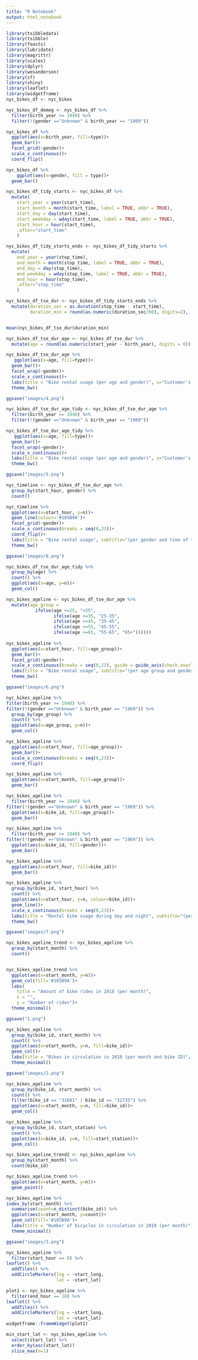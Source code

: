 ```yaml
---
title: "R Notebook"
output: html_notebook
---
```


```r
library(tsibbledata)
library(tsibble)
library(feasts)
library(lubridate)
library(magrittr)
library(scales)
library(dplyr)
library(wesanderson)
library(sf)
library(shiny)
library(leaflet)
library(widgetframe)
nyc_bikes_df <- nyc_bikes
```

```r
nyc_bikes_df_demog <- nyc_bikes_df %>% 
  filter(birth_year >= 1940) %>% 
  filter(!(gender =="Unknown" & birth_year == "1969"))

```


```r
nyc_bikes_df %>%
  ggplot(aes(x=birth_year, fill=type))+
  geom_bar()+
  facet_grid(~gender)+
  scale_x_continuous()+
  coord_flip()
```

```r
nyc_bikes_df %>% 
    ggplot(aes(x=gender, fill = type))+
  geom_bar()
```

```r
nyc_bikes_df_tidy_starts <- nyc_bikes_df %>% 
  mutate(
    start_year = year(start_time),
    start_month = month(start_time, label = TRUE, abbr = TRUE), 
    start_day = day(start_time), 
    start_weekday = wday(start_time, label = TRUE, abbr = TRUE),
    start_hour = hour(start_time),
    .after="start_time"
    )

nyc_bikes_df_tidy_starts_ends <- nyc_bikes_df_tidy_starts %>% 
  mutate(
    end_year = year(stop_time),
    end_month = month(stop_time, label = TRUE, abbr = TRUE), 
    end_day = day(stop_time), 
    end_weekday = wday(stop_time, label = TRUE, abbr = TRUE),
    end_hour = hour(stop_time),
    .after="stop_time"
    )

nyc_bikes_df_tse_dur <- nyc_bikes_df_tidy_starts_ends %>% 
  mutate(duration_sec = as.duration(stop_time - start_time), 
         duration_min = round(as.numeric(duration_sec/60), digits=2), .after="bike_id") 



```
```r
mean(nyc_bikes_df_tse_dur$duration_min)
```

```r
nyc_bikes_df_tse_dur_age <- nyc_bikes_df_tse_dur %>% 
  mutate(age = round(as.numeric(start_year - birth_year), digits = 0))
```

```r
nyc_bikes_df_tse_dur_age %>% 
   ggplot(aes(x=age, fill=type))+
  geom_bar()+
  facet_wrap(~gender)+
  scale_x_continuous()+
  labs(title = "Bike rental usage (per age and gender)", x="Customer's age", y="Number of rides", fill="Type of subscription")+
  theme_bw()

ggsave("images/4.png")
```


```r
nyc_bikes_df_tse_dur_age_tidy <- nyc_bikes_df_tse_dur_age %>% 
  filter(birth_year >= 1940) %>% 
  filter(!(gender =="Unknown" & birth_year == "1969")) 

nyc_bikes_df_tse_dur_age_tidy %>% 
   ggplot(aes(x=age, fill=type))+
  geom_bar()+
  facet_wrap(~gender)+
  scale_x_continuous()+
  labs(title = "Bike rental usage (per age and gender)", x="Customer's age", y="Number of rides", fill="Type of subscription")+
  theme_bw()

ggsave("images/5.png")
```
```r
nyc_timeline <- nyc_bikes_df_tse_dur_age %>% 
  group_by(start_hour, gender) %>% 
  count() 

nyc_timeline %>% 
  ggplot(aes(x=start_hour, y=n))+
  geom_line(colour='#185B9A')+
  facet_grid(~gender)+
  scale_x_continuous(breaks = seq(0,23))+
  coord_flip()+
  labs(title = "Bike rental usage", subtitle="(per gender and time of the day)", x="Ride's start time (hour)", y="Number of rides")+
  theme_bw()

ggsave("images/8.png")
```
```r
nyc_bikes_df_tse_dur_age_tidy %>%
  group_by(age) %>%
  count() %>% 
  ggplot(aes(x=age, y=n))+
  geom_col()

```



```r
nyc_bikes_ageline <- nyc_bikes_df_tse_dur_age %>% 
  mutate(age_group =
           ifelse(age <=25, "<25",
                  ifelse(age <=35, "25-35",
                  ifelse(age <=45, "35-45",
                  ifelse(age <=55, "45-55",
                  ifelse(age <=65, "55-65", "65+"))))))
         
nyc_bikes_ageline %>% 
  ggplot(aes(x=start_hour, fill=age_group))+
  geom_bar()+
  facet_grid(~gender)+
  scale_x_continuous(breaks = seq(0,23), guide = guide_axis(check.overlap=TRUE))+
  labs(title = "Bike rental usage", subtitle="(per age group and gender, tidy)", x="Ride's start time (hour)", y="Number of rides", fill="Age group")+
  theme_bw()

ggsave("images/6.png")

```

```r
nyc_bikes_ageline %>% 
filter(birth_year >= 1940) %>% 
filter(!(gender =="Unknown" & birth_year == "1969")) %>% 
  group_by(age_group) %>% 
  count() %>% 
  ggplot(aes(x=age_group, y=n))+
  geom_col()
```

```r
nyc_bikes_ageline %>% 
  ggplot(aes(x=start_hour, fill=age_group))+
  geom_bar()+
  scale_x_continuous(breaks = seq(0,23))+
  coord_flip()
```


```r
nyc_bikes_ageline %>% 
  ggplot(aes(x=start_month, fill=age_group))+
  geom_bar()
```
```r
nyc_bikes_ageline %>% 
  filter(birth_year >= 1940) %>% 
filter(!(gender =="Unknown" & birth_year == "1969")) %>% 
  ggplot(aes(x=bike_id, fill=age_group))+
  geom_bar()
```

```r
nyc_bikes_ageline %>% 
  filter(birth_year >= 1940) %>% 
filter(!(gender =="Unknown" & birth_year == "1969")) %>% 
  ggplot(aes(x=bike_id, fill=gender))+
  geom_bar()
```
```r
nyc_bikes_ageline %>% 
  ggplot(aes(x=start_hour, fill=bike_id))+
  geom_bar()
```

```r
nyc_bikes_ageline %>% 
  group_by(bike_id, start_hour) %>% 
  count() %>% 
  ggplot(aes(x=start_hour, y=n, colour=bike_id))+
  geom_line()+
  scale_x_continuous(breaks = seq(0,23))+
  labs(title = "Rental bike usage during day and night", subtitle="(per bike ID)", x="Ride's start time (hour)", y="Number of rides", colour="Bike ID")+
  theme_bw()

ggsave("images/7.png")

```

```r
nyc_bikes_ageline_trend <- nyc_bikes_ageline %>% 
  group_by(start_month) %>% 
  count() 


nyc_bikes_ageline_trend %>% 
  ggplot(aes(x=start_month, y=n))+
  geom_col(fill='#185B9A')+
  labs(
    title = "Amount of bike rides in 2018 (per month)",
    x = "",
    y = "Number of rides")+
  theme_minimal()

ggsave("1.png")

```

```r
nyc_bikes_ageline %>% 
  group_by(bike_id, start_month) %>% 
  count() %>% 
  ggplot(aes(x=start_month, y=n, fill=bike_id))+
  geom_col()+
  labs(title = "Bikes in circulation in 2018 (per month and bike ID)", x="", y="Bikes in circulation", fill="Bike ID")+
  theme_minimal()

ggsave("images/2.png")

```

```r
nyc_bikes_ageline %>% 
  group_by(bike_id, start_month) %>% 
  count() %>% 
  filter(bike_id == "31681" | bike_id == "31735") %>% 
  ggplot(aes(x=start_month, y=n, fill=bike_id))+
  geom_col()
```
```r
nyc_bikes_ageline %>%
  group_by(bike_id, start_station) %>% 
  count() %>% 
  ggplot(aes(x=bike_id, y=n, fill=start_station))+
  geom_col()
```
```r
nyc_bikes_ageline_trend2 <- nyc_bikes_ageline %>% 
  group_by(start_month) %>% 
  count(bike_id) 

nyc_bikes_ageline_trend %>% 
  ggplot(aes(x=start_month, y=n))+
  geom_point()
```
```r
nyc_bikes_ageline %>% 
index_by(start_month) %>% 
  summarise(count=n_distinct(bike_id)) %>% 
  ggplot(aes(x=start_month, y=count))+
  geom_col(fill='#185B9A')+
  labs(title = "Number of bicycles in circulation in 2018 (per month)", x="", y="Number of bikes in usage")+
  theme_minimal()

ggsave("images/3.png")


```
```r
nyc_bikes_ageline %>% 
  filter(start_hour == 8) %>% 
leaflet() %>%
  addTiles() %>%
  addCircleMarkers(lng = ~start_long,
                   lat = ~start_lat)
```
```r
plot1 <- nyc_bikes_ageline %>% 
  filter(end_hour == 18) %>% 
leaflet() %>%
  addTiles() %>%
  addCircleMarkers(lng = ~start_long,
                   lat = ~start_lat)
widgetframe::frameWidget(plot1)
```

```r
min_start_lat <- nyc_bikes_ageline %>% 
  select(start_lat) %>% 
  order_by(asc(start_lat))
  slice_max(n=1)


```

